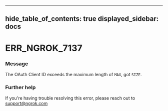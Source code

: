 

---
hide_table_of_contents: true
displayed_sidebar: docs
---


# ERR_NGROK_7137

### Message
The OAuth Client ID exceeds the maximum length of `MAX`, got `SIZE`.

<ErrorDetails />



### Further help
If you're having trouble resolving this error, please reach out to [support@ngrok.com](mailto:support@ngrok.com?subject=Help%20with%20ERR_NGROK_7137)

